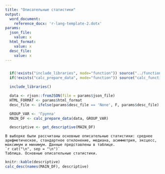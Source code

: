 ```yaml
---
title: "Описательные статистики"
output:
  word_document:
    reference_docx: 'r-lang-template-2.dotx'
params:
  json_file:
    value: x
  html_format:
    value: x
  desc_file:
    value: x
---
```


```r
```

```r

  if(!exists("include_libraries", mode="function")) source("../functions.R")
  if(!exists("calc_prepare_data", mode="function")) source("calc_functions.R")

  include_libraries()

  data <- rjson::fromJSON(file = params$json_file)
  HTML_FORMAT <- params$html_format
  desc_file <- ifelse(params$desc_file == 'None', F, params$desc_file)

  GROUP_VAR <- 'Группа'
  MAIN_DF <- calc_prepare_data(data, GROUP_VAR)

  descriptive <- get_descriptive(MAIN_DF)

  ```
    В выборке были рассчитаны основные описательные статистики: среднее арифметическое, стандартное отклонение, медиана, асимметрия, эксцесс, максимум и минимум. Данные представлены в таблице.
    `r cat("\n", sep = "\n")`
    Таблица. Основные описательные статистики.
  ```r

  knitr::kable(descriptive)
  calc_desc(names(MAIN_DF), descriptive)

```